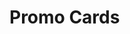 
# Promo Cards

<Section
  title="Default"
  image={{
    src: "/img/sections/promo-cards/default.png",
    alt: "Promo Cards Default",
  }}
/>

<Section
  title="Fancy"
  image={{
    src: "/img/sections/promo-cards/fancy.png",
    alt: "Promo Cards Fancy",
  }}
/>

<Section
  title="Floating"
  image={{
    src: "/img/sections/promo-cards/floating.png",
    alt: "Promo Cards Floating",
  }}
/>

<Section
  title="Floating Alt"
  image={{
    src: "/img/sections/promo-cards/floating-alt.png",
    alt: "Promo Cards Floating Alt",
  }}
/>

<Section
  title="Brochure"
  image={{
    src: "/img/sections/promo-cards/brochure.png",
    alt: "Promo Cards Brochure",
  }}
/>

<Section
  title="Bold"
  image={{
    src: "/img/sections/promo-cards/bold.png",
    alt: "Promo Cards Bold",
  }}
/>

<Section
  title="Soft"
  image={{
    src: "/img/sections/promo-cards/soft.png",
    alt: "Promo Cards Soft",
  }}
/>

<Section
  title="Minimal"
  image={{
    src: "/img/sections/promo-cards/minimal.png",
    alt: "Promo Cards Minimal",
  }}
/>

